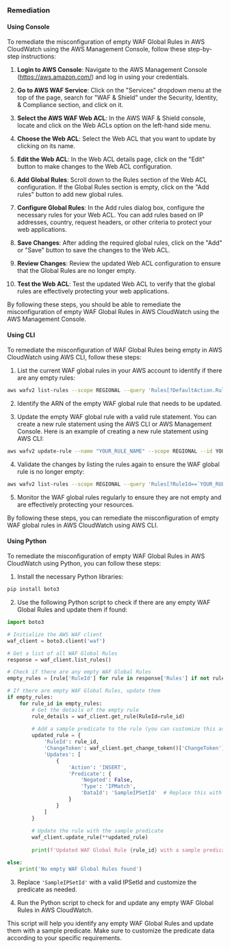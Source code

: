 ### Remediation

#### Using Console

To remediate the misconfiguration of empty WAF Global Rules in AWS CloudWatch using the AWS Management Console, follow these step-by-step instructions:

1. **Login to AWS Console**: Navigate to the AWS Management Console (https://aws.amazon.com/) and log in using your credentials.

2. **Go to AWS WAF Service**: Click on the "Services" dropdown menu at the top of the page, search for "WAF & Shield" under the Security, Identity, & Compliance section, and click on it.

3. **Select the AWS WAF Web ACL**: In the AWS WAF & Shield console, locate and click on the Web ACLs option on the left-hand side menu.

4. **Choose the Web ACL**: Select the Web ACL that you want to update by clicking on its name.

5. **Edit the Web ACL**: In the Web ACL details page, click on the "Edit" button to make changes to the Web ACL configuration.

6. **Add Global Rules**: Scroll down to the Rules section of the Web ACL configuration. If the Global Rules section is empty, click on the "Add rules" button to add new global rules.

7. **Configure Global Rules**: In the Add rules dialog box, configure the necessary rules for your Web ACL. You can add rules based on IP addresses, country, request headers, or other criteria to protect your web applications.

8. **Save Changes**: After adding the required global rules, click on the "Add" or "Save" button to save the changes to the Web ACL.

9. **Review Changes**: Review the updated Web ACL configuration to ensure that the Global Rules are no longer empty.

10. **Test the Web ACL**: Test the updated Web ACL to verify that the global rules are effectively protecting your web applications.

By following these steps, you should be able to remediate the misconfiguration of empty WAF Global Rules in AWS CloudWatch using the AWS Management Console.

#### Using CLI

To remediate the misconfiguration of WAF Global Rules being empty in AWS CloudWatch using AWS CLI, follow these steps:

1. List the current WAF global rules in your AWS account to identify if there are any empty rules:
```bash
aws wafv2 list-rules --scope REGIONAL --query 'Rules[?DefaultAction.RuleActionName==`ALLOW` && count(Statements)==`0`]'
```

2. Identify the ARN of the empty WAF global rule that needs to be updated.

3. Update the empty WAF global rule with a valid rule statement. You can create a new rule statement using the AWS CLI or AWS Management Console. Here is an example of creating a new rule statement using AWS CLI:
```bash
aws wafv2 update-rule --name "YOUR_RULE_NAME" --scope REGIONAL --id YOUR_RULE_ID --description "YOUR_RULE_DESCRIPTION" --action "ALLOW" --statements "Statement={YOUR_STATEMENT_HERE}"
```

4. Validate the changes by listing the rules again to ensure the WAF global rule is no longer empty:
```bash
aws wafv2 list-rules --scope REGIONAL --query 'Rules[?RuleId==`YOUR_RULE_ID`]'
```

5. Monitor the WAF global rules regularly to ensure they are not empty and are effectively protecting your resources.

By following these steps, you can remediate the misconfiguration of empty WAF global rules in AWS CloudWatch using AWS CLI.

#### Using Python

To remediate the misconfiguration of empty WAF Global Rules in AWS CloudWatch using Python, you can follow these steps:

1. Install the necessary Python libraries:
```bash
pip install boto3
```

2. Use the following Python script to check if there are any empty WAF Global Rules and update them if found:

```python
import boto3

# Initialize the AWS WAF client
waf_client = boto3.client('waf')

# Get a list of all WAF Global Rules
response = waf_client.list_rules()

# Check if there are any empty WAF Global Rules
empty_rules = [rule['RuleId'] for rule in response['Rules'] if not rule['Predicates']]

# If there are empty WAF Global Rules, update them
if empty_rules:
    for rule_id in empty_rules:
        # Get the details of the empty rule
        rule_details = waf_client.get_rule(RuleId=rule_id)
        
        # Add a sample predicate to the rule (you can customize this as needed)
        updated_rule = {
            'RuleId': rule_id,
            'ChangeToken': waf_client.get_change_token()['ChangeToken'],
            'Updates': [
                {
                    'Action': 'INSERT',
                    'Predicate': {
                        'Negated': False,
                        'Type': 'IPMatch',
                        'DataId': 'SampleIPSetId'  # Replace this with a valid IPSetId
                    }
                }
            ]
        }
        
        # Update the rule with the sample predicate
        waf_client.update_rule(**updated_rule)
        
        print(f'Updated WAF Global Rule {rule_id} with a sample predicate')

else:
    print('No empty WAF Global Rules found')
```

3. Replace `'SampleIPSetId'` with a valid IPSetId and customize the predicate as needed.

4. Run the Python script to check for and update any empty WAF Global Rules in AWS CloudWatch.

This script will help you identify any empty WAF Global Rules and update them with a sample predicate. Make sure to customize the predicate data according to your specific requirements.

